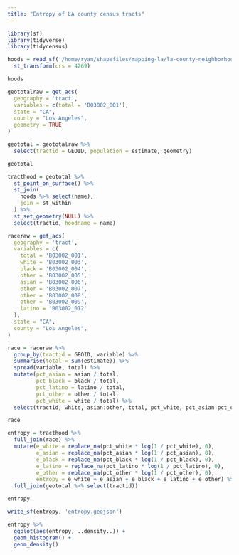 ```yaml
---
title: "Entropy of LA county census tracts"
---
```


```r
library(sf)
library(tidyverse)
library(tidycensus)
```

```r
hoods = read_sf('/home/ryan/shapefiles/mapping-la/la-county-neighborhoods-current.geojson') %>% 
  st_transform(crs = 4269)
```

```r
hoods
```


```r
geototalraw = get_acs(
  geography = 'tract',
  variables = c(total = 'B03002_001'),
  state = "CA",
  county = "Los Angeles",
  geometry = TRUE
)

geototal = geototalraw %>% 
  select(tractid = GEOID, population = estimate, geometry)
```

```r
geototal
```

```r
tracthood = geototal %>% 
  st_point_on_surface() %>% 
  st_join(
    hoods %>% select(name),
    join = st_within
  ) %>% 
  st_set_geometry(NULL) %>%
  select(tractid, hoodname = name)
```


```r
raceraw = get_acs(
  geography = 'tract',
  variables = c(
    total = 'B03002_001',
    white = 'B03002_003',
    black = 'B03002_004',
    other = 'B03002_005',
    asian = 'B03002_006',
    other = 'B03002_007',
    other = 'B03002_008',
    other = 'B03002_009',
    latino = 'B03002_012'
  ),
  state = "CA",
  county = "Los Angeles",
)

race = raceraw %>% 
  group_by(tractid = GEOID, variable) %>% 
  summarise(total = sum(estimate)) %>% 
  spread(variable, total) %>% 
  mutate(pct_asian = asian / total,
         pct_black = black / total,
         pct_latino = latino / total,
         pct_other = other / total,
         pct_white = white / total) %>% 
  select(tractid, white, asian:other, total, pct_white, pct_asian:pct_other)

race
```

```r
entropy = tracthood %>% 
  full_join(race) %>% 
  mutate(e_white = replace_na(pct_white * log(1 / pct_white), 0),
         e_asian = replace_na(pct_asian * log(1 / pct_asian), 0),
         e_black = replace_na(pct_black * log(1 / pct_black), 0),
         e_latino = replace_na(pct_latino * log(1 / pct_latino), 0),
         e_other = replace_na(pct_other * log(1 / pct_other), 0),
         entropy = e_white + e_asian + e_black + e_latino + e_other) %>% 
  full_join(geototal %>% select(tractid))

entropy
```

```r
write_sf(entropy, 'entropy.geojson')
```

```r
entropy %>% 
  ggplot(aes(entropy, ..density..)) +
  geom_histogram() +
  geom_density()
```


